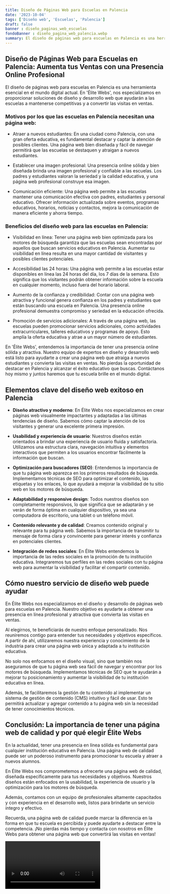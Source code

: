 ```yaml
---
title: Diseño de Páginas Web para Escuelas en Palencia
date: '2023-10-04'
tags: ['Diseño web', 'Escuelas', 'Palencia']
draft: false
banner : diseño_paginas_web_escuelas
fondoBanner : diseño_pagina_web_palencia.webp
summary: El diseño de páginas web para escuelas en Palencia es una herramienta esencial en el mundo digital actual. En 'Élite Webs', nos especializamos en proporcionar soluciones de diseño y desarrollo web que ayudarán a las escuelas a mantenerse competitivas y a convertir las visitas en ventas.
---
```


## Diseño de Páginas Web para Escuelas en Palencia: Aumenta tus Ventas con una Presencia Online Profesional

El diseño de páginas web para escuelas en Palencia es una herramienta esencial en el mundo digital actual. En 'Élite Webs', nos especializamos en proporcionar soluciones de diseño y desarrollo web que ayudarán a las escuelas a mantenerse competitivas y a convertir las visitas en ventas.

### Motivos por los que las escuelas en Palencia necesitan una página web:
- Atraer a nuevos estudiantes: En una ciudad como Palencia, con una gran oferta educativa, es fundamental destacar y captar la atención de posibles clientes. Una página web bien diseñada y fácil de navegar permitirá que las escuelas se destaquen y atraigan a nuevos estudiantes.

- Establecer una imagen profesional: Una presencia online sólida y bien diseñada brinda una imagen profesional y confiable a las escuelas. Los padres y estudiantes valoran la seriedad y la calidad educativa, y una página web profesional construye esa imagen.

- Comunicación eficiente: Una página web permite a las escuelas mantener una comunicación efectiva con padres, estudiantes y personal educativo. Ofrecer información actualizada sobre eventos, programas educativos, horarios, noticias y contactos, mejora la comunicación de manera eficiente y ahorra tiempo.

### Beneficios del diseño web para las escuelas en Palencia:
- Visibilidad en línea: Tener una página web bien optimizada para los motores de búsqueda garantiza que las escuelas sean encontradas por aquellos que buscan servicios educativos en Palencia. Aumentar su visibilidad en línea resulta en una mayor cantidad de visitantes y posibles clientes potenciales.

- Accesibilidad las 24 horas: Una página web permite a las escuelas estar disponibles en línea las 24 horas del día, los 7 días de la semana. Esto significa que los visitantes podrán obtener información sobre la escuela en cualquier momento, incluso fuera del horario laboral.

- Aumento de la confianza y credibilidad: Contar con una página web atractiva y funcional genera confianza en los padres y estudiantes que están buscando una escuela en Palencia. Una presencia online profesional demuestra compromiso y seriedad en la educación ofrecida.

- Promoción de servicios adicionales: A través de una página web, las escuelas pueden promocionar servicios adicionales, como actividades extracurriculares, talleres educativos y programas de apoyo. Esto amplía la oferta educativa y atrae a un mayor número de estudiantes.

En 'Élite Webs', entendemos la importancia de tener una presencia online sólida y atractiva. Nuestro equipo de expertos en diseño y desarrollo web está listo para ayudarte a crear una página web que atraiga a nuevos estudiantes y convierta las visitas en ventas. No pierdas la oportunidad de destacar en Palencia y alcanzar el éxito educativo que buscas. Contáctanos hoy mismo y juntos haremos que tu escuela brille en el mundo digital.

<GifSeo />

<Cta />

## Elementos clave del diseño web exitoso en Palencia

- **Diseño atractivo y moderno**: En Élite Webs nos especializamos en crear páginas web visualmente impactantes y adaptadas a las últimas tendencias de diseño. Sabemos cómo captar la atención de los visitantes y generar una excelente primera impresión.

- **Usabilidad y experiencia de usuario**: Nuestros diseños están orientados a brindar una experiencia de usuario fluida y satisfactoria. Utilizamos una estructura clara, navegación intuitiva y elementos interactivos que permiten a los usuarios encontrar fácilmente la información que buscan.

- **Optimización para buscadores (SEO)**: Entendemos la importancia de que tu página web aparezca en los primeros resultados de búsqueda. Implementamos técnicas de SEO para optimizar el contenido, las etiquetas y los enlaces, lo que ayudará a mejorar la visibilidad de tu sitio web en los motores de búsqueda.

- **Adaptabilidad y responsive design**: Todos nuestros diseños son completamente responsivos, lo que significa que se adaptarán y se verán de forma óptima en cualquier dispositivo, ya sea una computadora de escritorio, una tablet o un teléfono móvil.

- **Contenido relevante y de calidad**: Creamos contenido original y relevante para tu página web. Sabemos la importancia de transmitir tu mensaje de forma clara y convincente para generar interés y confianza en potenciales clientes.

- **Integración de redes sociales**: En Élite Webs entendemos la importancia de las redes sociales en la promoción de tu institución educativa. Integraremos tus perfiles en las redes sociales con tu página web para aumentar la visibilidad y facilitar el compartir contenido.

## Cómo nuestro servicio de diseño web puede ayudar

En Élite Webs nos especializamos en el diseño y desarrollo de páginas web para escuelas en Palencia. Nuestro objetivo es ayudarte a obtener una presencia en línea profesional y atractiva que convierta las visitas en ventas.

Al elegirnos, te beneficiarás de nuestro enfoque personalizado. Nos reuniremos contigo para entender tus necesidades y objetivos específicos. A partir de ahí, utilizaremos nuestra experiencia y conocimiento de la industria para crear una página web única y adaptada a tu institución educativa.

No solo nos enfocamos en el diseño visual, sino que también nos aseguramos de que tu página web sea fácil de navegar y encontrar por los motores de búsqueda. Implementamos técnicas de SEO que te ayudarán a mejorar tu posicionamiento y aumentar la visibilidad de tu institución educativa en línea.

Además, te facilitaremos la gestión de tu contenido al implementar un sistema de gestión de contenido (CMS) intuitivo y fácil de usar. Esto te permitirá actualizar y agregar contenido a tu página web sin la necesidad de tener conocimientos técnicos.

## Conclusión: La importancia de tener una página web de calidad y por qué elegir Élite Webs

En la actualidad, tener una presencia en línea sólida es fundamental para cualquier institución educativa en Palencia. Una página web de calidad puede ser un poderoso instrumento para promocionar tu escuela y atraer a nuevos alumnos.

En Élite Webs nos comprometemos a ofrecerte una página web de calidad, diseñada específicamente para tus necesidades y objetivos. Nuestros diseños están enfocados en la usabilidad, la experiencia de usuario y la optimización para los motores de búsqueda.

Además, contamos con un equipo de profesionales altamente capacitados y con experiencia en el desarrollo web, listos para brindarte un servicio íntegro y efectivo.

Recuerda, una página web de calidad puede marcar la diferencia en la forma en que tu escuela es percibida y puede ayudarte a destacar entre la competencia. ¡No pierdas más tiempo y contacta con nosotros en Élite Webs para obtener una página web que convertirá las visitas en ventas!

<Video />

<CtaBot job='Escuelas' city='Palencia'/>

<Gmaps query='Palencia+españa+maps' />